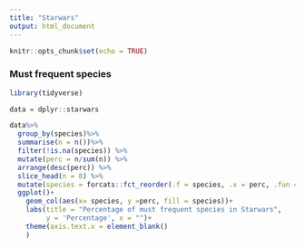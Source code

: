 ```yaml
---
title: "Starwars"
output: html_document
---
```


```r
knitr::opts_chunk$set(echo = TRUE)
```

### Must frequent species 

```r
library(tidyverse)

data = dplyr::starwars

data%>%
  group_by(species)%>%
  summarise(n = n())%>%
  filter(!is.na(species)) %>%
  mutate(perc = n/sum(n)) %>%
  arrange(desc(perc)) %>%
  slice_head(n = 8) %>%
  mutate(species = forcats::fct_reorder(.f = species, .x = perc, .fun = mean, .desc = T)) %>%
  ggplot()+
    geom_col(aes(x= species, y =perc, fill = species))+
    labs(title = "Percentage of must frequent species in Starwars",
         y = 'Percentage', x = "")+
    theme(axis.text.x = element_blank()
    )

```

